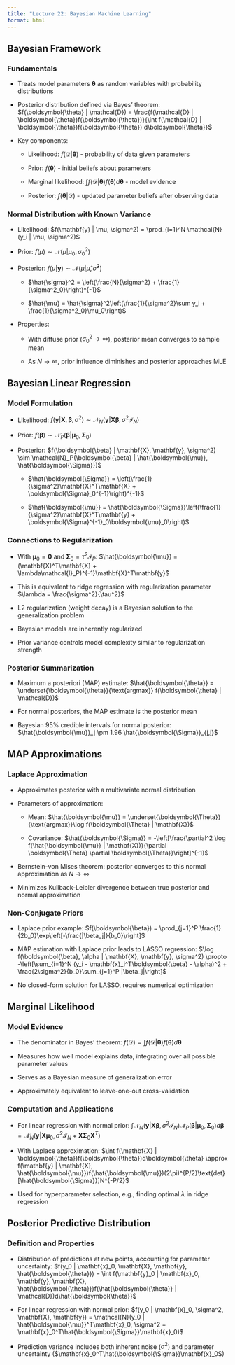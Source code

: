 ```yaml
---
title: "Lecture 22: Bayesian Machine Learning"
format: html
---
```


## Bayesian Framework

### Fundamentals

- Treats model parameters $\boldsymbol{\theta}$ as random variables with probability distributions

- Posterior distribution defined via Bayes' theorem:
  $f(\boldsymbol{\theta} | \mathcal{D}) = \frac{f(\mathcal{D} | \boldsymbol{\theta})f(\boldsymbol{\theta})}{\int f(\mathcal{D} | \boldsymbol{\theta})f(\boldsymbol{\theta}) d\boldsymbol{\theta}}$

- Key components:

  - Likelihood: $f(\mathcal{D} | \boldsymbol{\theta})$ - probability of data given parameters

  - Prior: $f(\boldsymbol{\theta})$ - initial beliefs about parameters

  - Marginal likelihood: $\int f(\mathcal{D} | \boldsymbol{\theta})f(\boldsymbol{\theta}) d\boldsymbol{\theta}$ - model evidence

  - Posterior: $f(\boldsymbol{\theta} | \mathcal{D})$ - updated parameter beliefs after observing data

### Normal Distribution with Known Variance

- Likelihood: $f(\mathbf{y} | \mu, \sigma^2) = \prod_{i=1}^N \mathcal{N}(y_i | \mu, \sigma^2)$

- Prior: $f(\mu) \sim \mathcal{N}(\mu | \mu_0, \sigma^2_0)$

- Posterior: $f(\mu | \mathbf{y}) \sim \mathcal{N}(\mu | \hat{\mu}, \hat{\sigma}^2)$

  - $\hat{\sigma}^2 = \left(\frac{N}{\sigma^2} + \frac{1}{\sigma^2_0}\right)^{-1}$

  - $\hat{\mu} = \hat{\sigma}^2\left(\frac{1}{\sigma^2}\sum y_i + \frac{1}{\sigma^2_0}\mu_0\right)$

- Properties:

  - With diffuse prior ($\sigma^2_0 \to \infty$), posterior mean converges to sample mean

  - As $N \to \infty$, prior influence diminishes and posterior approaches MLE

## Bayesian Linear Regression

### Model Formulation

- Likelihood: $f(\mathbf{y} | \mathbf{X}, \boldsymbol{\beta}, \sigma^2) \sim \mathcal{N}_N(\mathbf{y} | \mathbf{X}\boldsymbol{\beta}, \sigma^2\mathcal{I}_N)$

- Prior: $f(\boldsymbol{\beta}) \sim \mathcal{N}_P(\boldsymbol{\beta} | \boldsymbol{\mu}_0, \boldsymbol{\Sigma}_0)$

- Posterior: $f(\boldsymbol{\beta} | \mathbf{X}, \mathbf{y}, \sigma^2) \sim \mathcal{N}_P(\boldsymbol{\beta} | \hat{\boldsymbol{\mu}}, \hat{\boldsymbol{\Sigma}})$

  - $\hat{\boldsymbol{\Sigma}} = \left(\frac{1}{\sigma^2}\mathbf{X}^T\mathbf{X} + \boldsymbol{\Sigma}_0^{-1}\right)^{-1}$

  - $\hat{\boldsymbol{\mu}} = \hat{\boldsymbol{\Sigma}}\left(\frac{1}{\sigma^2}\mathbf{X}^T\mathbf{y} + \boldsymbol{\Sigma}^{-1}_0\boldsymbol{\mu}_0\right)$

### Connections to Regularization

- With $\boldsymbol{\mu}_0 = \mathbf{0}$ and $\boldsymbol{\Sigma}_0 = \tau^2\mathcal{I}_P$:
  $\hat{\boldsymbol{\mu}} = (\mathbf{X}^T\mathbf{X} + \lambda\mathcal{I}_P)^{-1}\mathbf{X}^T\mathbf{y}$

- This is equivalent to ridge regression with regularization parameter $\lambda = \frac{\sigma^2}{\tau^2}$

- L2 regularization (weight decay) is a Bayesian solution to the generalization problem

- Bayesian models are inherently regularized

- Prior variance controls model complexity similar to regularization strength

### Posterior Summarization

- Maximum a posteriori (MAP) estimate:
  $\hat{\boldsymbol{\theta}} = \underset{\boldsymbol{\theta}}{\text{argmax}} f(\boldsymbol{\theta} | \mathcal{D})$

- For normal posteriors, the MAP estimate is the posterior mean

- Bayesian 95% credible intervals for normal posterior:
  $\hat{\boldsymbol{\mu}}_j \pm 1.96 \hat{\boldsymbol{\Sigma}}_{j,j}$

## MAP Approximations

### Laplace Approximation

- Approximates posterior with a multivariate normal distribution

- Parameters of approximation:

  - Mean: $\hat{\boldsymbol{\mu}} = \underset{\boldsymbol{\Theta}}{\text{argmax}}\log f(\boldsymbol{\Theta} | \mathbf{X})$

  - Covariance: $\hat{\boldsymbol{\Sigma}} = -\left[\frac{\partial^2 \log f(\hat{\boldsymbol{\mu}} | \mathbf{X})}{\partial \boldsymbol{\Theta} \partial \boldsymbol{\Theta}}\right]^{-1}$

- Bernstein-von Mises theorem: posterior converges to this normal approximation as $N \to \infty$

- Minimizes Kullback-Leibler divergence between true posterior and normal approximation

### Non-Conjugate Priors

- Laplace prior example: $f(\boldsymbol{\beta}) = \prod_{j=1}^P \frac{1}{2b_0}\exp\left[-\frac{|\beta_j|}{b_0}\right]$

- MAP estimation with Laplace prior leads to LASSO regression:
  $\log f(\boldsymbol{\beta}, \alpha | \mathbf{X}, \mathbf{y}, \sigma^2) \propto -\left[\sum_{i=1}^N (y_i - \mathbf{x}_i^T\boldsymbol{\beta} - \alpha)^2 + \frac{2\sigma^2}{b_0}\sum_{j=1}^P |\beta_j|\right]$

- No closed-form solution for LASSO, requires numerical optimization

## Marginal Likelihood

### Model Evidence

- The denominator in Bayes' theorem: $f(\mathcal{D}) = \int f(\mathcal{D} | \boldsymbol{\theta})f(\boldsymbol{\theta}) d\boldsymbol{\theta}$

- Measures how well model explains data, integrating over all possible parameter values

- Serves as a Bayesian measure of generalization error

- Approximately equivalent to leave-one-out cross-validation

### Computation and Applications

- For linear regression with normal prior:
  $\int \mathcal{N}_N(\mathbf{y} | \mathbf{X}\boldsymbol{\beta}, \sigma^2\mathcal{I}_N)\mathcal{N}_P(\boldsymbol{\beta} | \boldsymbol{\mu}_0, \boldsymbol{\Sigma}_0)d\boldsymbol{\beta} = \mathcal{N}_N(\mathbf{y} | \mathbf{X}\boldsymbol{\mu}_0, \sigma^2\mathcal{I}_N + \mathbf{X}\boldsymbol{\Sigma}_0\mathbf{X}^T)$

- With Laplace approximation:
  $\int f(\mathbf{X} | \boldsymbol{\theta})f(\boldsymbol{\theta})d\boldsymbol{\theta} \approx f(\mathbf{y} | \mathbf{X}, \hat{\boldsymbol{\mu}})f(\hat{\boldsymbol{\mu}})(2\pi)^{P/2}\text{det}[\hat{\boldsymbol{\Sigma}}]N^{-P/2}$

- Used for hyperparameter selection, e.g., finding optimal $\lambda$ in ridge regression

## Posterior Predictive Distribution

### Definition and Properties

- Distribution of predictions at new points, accounting for parameter uncertainty:
  $f(y_0 | \mathbf{x}_0, \mathbf{X}, \mathbf{y}, \hat{\boldsymbol{\theta}}) = \int f(\mathbf{y}_0 | \mathbf{x}_0, \mathbf{y}, \mathbf{X}, \hat{\boldsymbol{\theta}})f(\hat{\boldsymbol{\theta}} | \mathcal{D})d\hat{\boldsymbol{\theta}}$

- For linear regression with normal prior:
  $f(y_0 | \mathbf{x}_0, \sigma^2, \mathbf{X}, \mathbf{y}) = \mathcal{N}(y_0 | \hat{\boldsymbol{\mu}}^T\mathbf{x}_0, \sigma^2 + \mathbf{x}_0^T\hat{\boldsymbol{\Sigma}}\mathbf{x}_0)$

- Prediction variance includes both inherent noise ($\sigma^2$) and parameter uncertainty ($\mathbf{x}_0^T\hat{\boldsymbol{\Sigma}}\mathbf{x}_0$)
